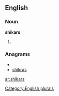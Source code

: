 
==English==

===Noun===
'''shikars'''

# {{plural of|[[shikar]]}}

===Anagrams===
* {{alphagram|ahikrss}}
* [[shikras#English|shikras]]

[[Category:English plurals]]

[[ar:shikars]]